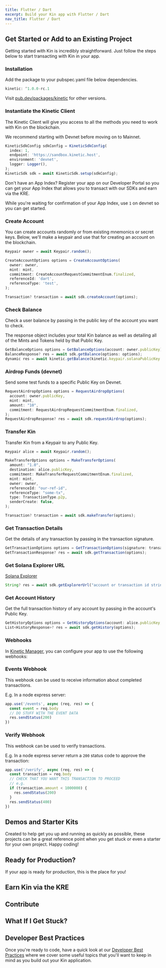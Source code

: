 ```yaml
---
title: Flutter / Dart
excerpt: Build your Kin app with Flutter / Dart
nav_title: Flutter / Dart
---
```


## Get Started or Add to an Existing Project

Getting started with Kin is incredibly straightforward. Just follow the steps below to start transacting with Kin in your app.

### Installation

Add the package to your pubspec.yaml file below dependencies.

```js
kinetic: ^1.0.0-rc.1
```

Visit [pub.dev/packages/kinetic](https://pub.dev/packages/kinetic) for other versions.

### Instantiate the Kinetic Client

The Kinetic Client will give you access to all the methods you need to work with Kin on the blockchain.

We recommend starting with Devnet before moving on to Mainnet.

```js
KineticSdkConfig sdkConfig = KineticSdkConfig(
  index: 1,
  endpoint: 'https://sandbox.kinetic.host',
  environment: 'devnet',
  logger: Logger(),
);
KineticSdk sdk = await KineticSdk.setup(sdkConfig);
```

Don't have an App Index? Register your app on our Developer Portal so you can get your App Index that allows you to transact with our SDKs and earn via the KRE.

While you're waiting for confirmation of your App Index, use `1` on devnet so you can get started.

<RegisterApp />

### Create Account

You can create accounts randomly or from existing mnemonics or secret keys. Below, we'll make a keypair and use that for creating an account on the blockchain.

```js
Keypair owner = await Keypair.random();

CreateAccountOptions options = CreateAccountOptions(
  owner: owner,
  mint: mint,
  commitment: CreateAccountRequestCommitmentEnum.finalized,
  referenceId: 'dart',
  referenceType: 'test',
);

Transaction? transaction = await sdk.createAccount(options);
```

### Check Balance

Check a user balance by passing in the public key of the account you want to check.

The response object includes your total Kin balance as well as detailing all of the Mints and Tokens held by that Public Key.

```js
GetBalanceOptions options = GetBalanceOptions(account: owner.publicKey);
BalanceResponse? res = await sdk.getBalance(options: options);
dynamic res = await kinetic.getBalance(kinetic.keypair.solanaPublicKey.toBase58());
```

### Airdrop Funds (devnet)

Send some test funds to a specific Public Key on Devnet.

```js
RequestAirdropOptions options = RequestAirdropOptions(
  account: owner.publicKey,
  mint: mint,
  amount: "10",
  commitment: RequestAirdropRequestCommitmentEnum.finalized,
);
RequestAirdropResponse? res = await sdk.requestAirdrop(options);
```

### Transfer Kin

Transfer Kin from a Keypair to any Public Key.

```js
Keypair alice = await Keypair.random();

MakeTransferOptions options = MakeTransferOptions(
  amount: "1.0",
  destination: alice.publicKey,
  commitment: MakeTransferRequestCommitmentEnum.finalized,
  mint: mint,
  owner: owner,
  referenceId: "our-ref-id",
  referenceType: "some-tx",
  type: TransactionType.p2p,
  senderCreate: false,
);

Transaction? transaction = await sdk.makeTransfer(options);
```

### Get Transaction Details

Get the details of any transaction by passing in the transaction signature.

```js
GetTransactionOptions options = GetTransactionOptions(signature: transaction.signature!)
GetTransactionResponse? res = await sdk.getTransaction(options);
```

### Get Solana Explorer URL

[Solana Explorer](https://explorer.solana.com/)

```js
String? res = await sdk.getExplorerUrl("account or transaction id string");
```

### Get Account History

Get the full transaction history of any account by passing in the account's Public Key.

```js
GetHistoryOptions options = GetHistoryOptions(account: alice.publicKey, mint: mint);
List<HistoryResponse>? res = await sdk.getHistory(options);
```

### Webhooks

In [Kinetic Manager](/docs/developers/kinetic-manager/), you can configure your app to use the following webhooks:

### Events Webhook

This webhook can be used to receive information about completed transactions.

E.g. In a node express server:

```js
app.use('/events', async (req, res) => {
  const event = req.body
  // DO STUFF WITH THE EVENT DATA
  res.sendStatus(200)
})
```

### Verify Webhook

This webhook can be used to verify transactions.

E.g. In a node express server return a `200` status code to approve the transaction:

```js
app.use('/verify', async (req, res) => {
  const transaction = req.body
  // CHECK THAT YOU WANT THIS TRANSACTION TO PROCEED
  // e.g.
  if (transaction.amount < 1000000) {
    res.sendStatus(200)
  }
  res.sendStatus(400)
})
```

## Demos and Starter Kits

Created to help get you up and running as quickly as possible, these projects can be a great reference point when you get stuck or even a starter for your own project. Happy coding!

<div className="mt-8 grid gap-6 md:grid-cols-2">
  <NavCard
    title="Kinetic Dart SDK Starter app"
    subtitle="A simple app that allows you to create keypairs, create an account, transfer Kin, and view your balance and account history."
    icon="github"
    link={{ url: 'https://github.com/kin-starters/kinetic-dart-starter', label: 'Have a look' }}
  />
</div>

## Ready for Production?

If your app is ready for production, this is the place for you!

<Production />

## Earn Kin via the KRE

<KRE />

## Contribute

<div className="mt-8 grid gap-6 md:grid-cols-2">
  <NavCard
    title="Kinetic Dart SDK"
    subtitle="Want to contribute to the Kinetic Dart SDK?"
    icon="github"
    link={{ url: 'https://github.com/kin-labs/kinetic-dart-sdk', label: 'Contribute' }}
  />
</div>

## What If I Get Stuck?

<Help />

## Developer Best Practices

Once you're ready to code, have a quick look at our [Developer Best Practices](/essentials/best-practices/) where we cover some useful topics that you'll want to keep in mind as you build out your Kin application.

<BestPractices />
